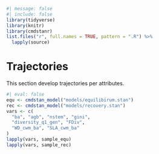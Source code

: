 ```r
#| message: false
#| include: false
library(tidyverse)
library(knitr)
library(cmdstanr)
list.files("r", full.names = TRUE, pattern = ".R") %>%
  lapply(source)
```

# Trajectories

This section develop trajectories per attributes.

```r
#| eval: false
equ <- cmdstan_model("models/equilibirum.stan")
rec <- cmdstan_model("models/recovery.stan")
vars <- c(
  "ba", "agb", "nstem", "gini",
  "diversity_q1_gen", "FDiv",
  "WD_cwm_ba", "SLA_cwm_ba"
)
lapply(vars, sample_equ)
lapply(vars, sample_rec)
```
